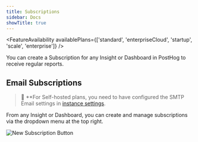 ```yaml
---
title: Subscriptions
sidebar: Docs
showTitle: true
---
```


<FeatureAvailability availablePlans={['standard', 'enterpriseCloud', 'startup', 'scale', 'enterprise']} />

You can create a Subscription for any Insight or Dashboard in PostHog to receive regular reports.
 
## Email Subscriptions

> 🚧 **For Self-hosted plans, you need to have configured the SMTP Email settings in [instance settings](https://posthog.com/docs/self-host/configure/environment-variables#instance-settings).

From any Insight or Dashboard, you can create and manage subscriptions via the dropdown menu at the top right.

![New Subscription Button](../../images/features/subscriptions/new-subscription-button.png)